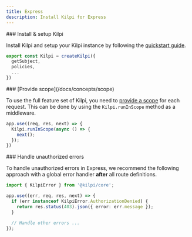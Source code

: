 ```yaml
---
title: Express
description: Install Kilpi for Express
---
```


<Steps>
<Step>
### Install & setup Kilpi

Install Kilpi and setup your Kilpi instance by following the [quickstart guide](/docs/getting-started/quickstart).

```ts
export const Kilpi = createKilpi({
  getSubject,
  policies,
  ...
})
```
</Step>

<Step>
### [Provide scope](/docs/concepts/scope)

To use the full feature set of Kilpi, you need to [provide a scope](/docs/concepts/scope) for each request. This can be done by using the `Kilpi.runInScope` method as a middleware.

```ts
app.use((req, res, next) => {
  Kilpi.runInScope(async () => {
    next();
  });
})
```
</Step>

<Step>
### Handle unauthorized errors

To handle unauthorized errors in Express, we recommend the following approach with a global error handler **after** all route definitions.

```ts
import { KilpiError } from '@kilpi/core';

app.use((err, req, res, next) => {
  if (err instanceof KilpiError.AuthorizationDenied) {
    return res.status(403).json({ error: err.message });
  }

  // Handle other errors ...
});
```
</Step>
</Steps>
